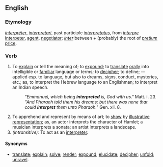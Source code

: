 ==English==

{{webster}}

===Etymology===
{{F.}} ''[[interpréter]]'', {{L.}} ''[[interpretari]]'', past participle ''[[interpretatus]]'', from ''[[interpre]]'' [[interpeter]], [[agent]], [[negotiator]]; ''[[inter]]'' between + (probably) the root of ''[[pretium]]'' [[price]].

===Verb===
{{en-infl-reg-consonant|interpret||}}
# To [[explain]] or tell the meaning of; to [[expound]]; to [[translate]] [[orally]] into intelligible or [[familiar]] language or terms; to [[decipher]]; to define; -- applied esp. to language, but also to dreams, signs, conduct, mysteries, etc.; as, to interpret the Hebrew language to an Englishman; to interpret an Indian speech.
#:''"Emmanuel, which being '''interpreted''' is, God with us."''  Matt. i. 23.
#:''"And Pharaoh told them his dreams; but there was none that could '''interpret''' them unto Pharaoh."''  Gen. xli. 8.
# To apprehend and represent by means of art; to [[show]] by [[illustrative]] [[represent]]ation; as, an actor interprets the character of Hamlet; a musician interprets a sonata; an artist interprets a landscape. 
# ''(intransitive):''  To act as an [[interpreter]].

====Synonyms====
*[[translate]]; [[explain]]; [[solve]]; [[render]]; [[expound]]; [[elucidate]]; [[decipher]]; [[unfold]]; [[unravel]].